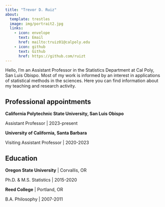 ```yaml
---
title: "Trevor D. Ruiz"
about:
  template: trestles
  image: img/portrait2.jpg
  links:
    - icon: envelope
      text: Email
      href: mailto:truiz01@calpoly.edu
    - icon: github
      text: Github
      href: https://github.com/ruizt
---
```


Hello, I'm an Assistant Professor in the Statistics Department at Cal Poly, San Luis Obispo. Most of my work is informed by an interest in applications of statistical methods in the sciences. Here you can find information about my teaching and research activity.

## Professional appointments

**California Polytechnic State University, San Luis Obispo**

Assistant Professor \| 2023-present

**University of California, Santa Barbara**

Visiting Assistant Professor \| 2020-2023

## Education

**Oregon State University** \| Corvallis, OR

Ph.D. & M.S. Statistics \| 2015-2020

**Reed College** \| Portland, OR

B.A. Philosophy \| 2007-2011

